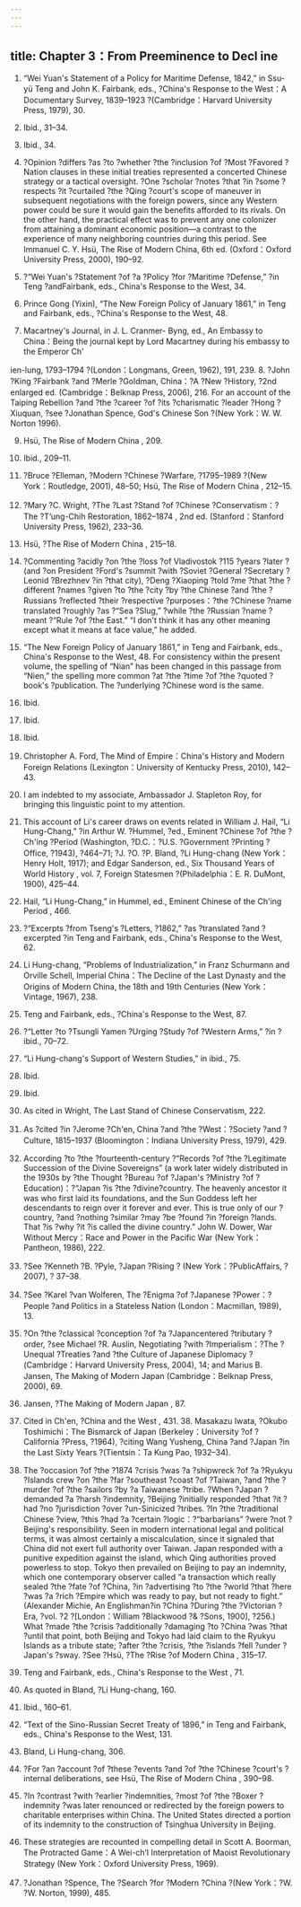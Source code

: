 ```yaml
---
---
---
```

title: Chapter 3：From Preeminence to Decl ine
---



1. “Wei Yuan's Statement of a Policy for Maritime Defense, 1842,” in Ssu-yü Teng and John K. Fairbank, eds., ?China's Response to the West：A Documentary Survey, 1839–1923 ?(Cambridge：Harvard University Press, 1979), 30.

2. Ibid., 31–34.

3. Ibid., 34.

4. ?Opinion ?differs ?as ?to ?whether ?the ?inclusion ?of ?Most ?Favored ?Nation clauses in these initial treaties represented a concerted Chinese strategy or a tactical oversight. ?One ?scholar ?notes ?that ?in ?some ?respects ?it ?curtailed ?the ?Qing ?court's scope of maneuver in subsequent negotiations with the foreign powers, since any Western power could be sure it would gain the benefits afforded to its rivals. On the other hand, the practical effect was to prevent any one colonizer from attaining a dominant economic position—a contrast to the experience of many neighboring countries during this period. See Immanuel C. Y. Hsü, The Rise of Modern China, 6th ed. (Oxford：Oxford University Press, 2000), 190–92.

5. ?“Wei Yuan's ?Statement ?of ?a ?Policy ?for ?Maritime ?Defense,” ?in Teng ?andFairbank, eds., China's Response to the West, 34.

6. Prince Gong (Yixin), “The New Foreign Policy of January 1861,” in Teng and Fairbank, eds., ?China's Response to the West, 48.

7. Macartney's Journal, in J. L. Cranmer- Byng, ed., An Embassy to China：Being the journal kept by Lord Macartney during his embassy to the Emperor Ch'

ien-lung, 1793–1794 ?(London：Longmans, Green, 1962), 191, 239. 8. ?John ?King ?Fairbank ?and ?Merle ?Goldman, China：?A ?New ?History, ?2nd enlarged ed. (Cambridge：Belknap Press, 2006), 216. For an account of the Taiping Rebellion ?and ?the ?career ?of ?its ?charismatic ?leader ?Hong ?Xiuquan, ?see ?Jonathan Spence, God's Chinese Son ?(New York：W. W. Norton 1996).

9. Hsü, The Rise of Modern China , 209.

10. Ibid., 209–11.

11. ?Bruce ?Elleman, ?Modern ?Chinese ?Warfare, ?1795–1989 ?(New York：Routledge, 2001), 48–50; Hsü, The Rise of Modern China , 212–15.

12. ?Mary ?C. Wright, ?The ?Last ?Stand ?of ?Chinese ?Conservatism：?The ?T’ung-Chih Restoration, 1862–1874 , 2nd ed. (Stanford：Stanford University Press, 1962), 233–36.

13. Hsü, ?The Rise of Modern China , 215–18.

14. ?Commenting ?acidly ?on ?the ?loss ?of Vladivostok ?115 ?years ?later ?(and ?on President ?Ford's ?summit ?with ?Soviet ?General ?Secretary ?Leonid ?Brezhnev ?in ?that city), ?Deng ?Xiaoping ?told ?me ?that ?the ?different ?names ?given ?to ?the ?city ?by ?the Chinese ?and ?the ?Russians ?reflected ?their ?respective ?purposes：?the ?Chinese ?name translated ?roughly ?as ?“Sea ?Slug,” ?while ?the ?Russian ?name ?meant ?“Rule ?of ?the East.” “I don't think it has any other meaning except what it means at face value,” he added.

15. “The New Foreign Policy of January 1861,” in Teng and Fairbank, eds., China's Response to the West, 48. For consistency within the present volume, the spelling of “Nian” has been changed in this passage from “Nien,” the spelling more common ?at ?the ?time ?of ?the ?quoted ?book's ?publication. The ?underlying ?Chinese word is the same.

16. Ibid.

17. Ibid.

18. Ibid.

19. Christopher A. Ford, The Mind of Empire：China's History and Modern Foreign Relations (Lexington：University of Kentucky Press, 2010), 142–43.

20. I am indebted to my associate, Ambassador J. Stapleton Roy, for bringing this linguistic point to my attention.

21. This account of Li's career draws on events related in William J. Hail, “Li Hung-Chang,” ?in Arthur W. ?Hummel, ?ed., Eminent ?Chinese ?of ?the ?Ch'ing ?Period (Washington, ?D.C.：?U.S. ?Government ?Printing ?Office, ?1943), ?464–71; ?J. ?O. ?P. Bland, ?Li Hung-chang (New York：Henry Holt, 1917); and Edgar Sanderson, ed., Six Thousand Years of World History , vol. 7, Foreign Statesmen ?(Philadelphia：E. R. DuMont, 1900), 425–44.

22. Hail, “Li Hung-Chang,” in Hummel, ed., Eminent Chinese of the Ch'ing Period , 466.

23. ?“Excerpts ?from Tseng's ?Letters, ?1862,” ?as ?translated ?and ?excerpted ?in Teng and Fairbank, eds., China's Response to the West, 62.

24. Li Hung-chang, “Problems of Industrialization,” in Franz Schurmann and Orville Schell, Imperial China：The Decline of the Last Dynasty and the Origins of Modern China, the 18th and 19th Centuries (New York：Vintage, 1967), 238.

25. Teng and Fairbank, eds., ?China's Response to the West, 87.

26. ?“Letter ?to ?Tsungli Yamen ?Urging ?Study ?of ?Western Arms,” ?in ?ibid., 70–72.

27. “Li Hung-chang's Support of Western Studies,” in ibid., 75.

28. Ibid.

29. Ibid.

30. As cited in Wright, The Last Stand of Chinese Conservatism, 222.

31. As ?cited ?in ?Jerome ?Ch'en, China ?and ?the ?West：?Society ?and ?Culture, 1815–1937 (Bloomington：Indiana University Press, 1979), 429.

32. According ?to ?the ?fourteenth-century ?“Records ?of ?the ?Legitimate Succession of the Divine Sovereigns” (a work later widely distributed in the 1930s by ?the Thought ?Bureau ?of ?Japan's ?Ministry ?of ?Education)：?“Japan ?is ?the ?divine?country. The heavenly ancestor it was who first laid its foundations, and the Sun Goddess left her descendants to reign over it forever and ever. This is true only of our ?country, ?and ?nothing ?similar ?may ?be ?found ?in ?foreign ?lands. That ?is ?why ?it ?is called the divine country.” John W. Dower, War Without Mercy：Race and Power in the Pacific War (New York：Pantheon, 1986), 222.

33. ?See ?Kenneth ?B. ?Pyle, ?Japan ?Rising ? (New York：?PublicAffairs, ?2007), ? 37–38.

34. ?See ?Karel ?van Wolferen, The ?Enigma ?of ?Japanese ?Power：?People ?and Politics in a Stateless Nation (London：Macmillan, 1989), 13.

35. ?On ?the ?classical ?conception ?of ?a ?Japancentered ?tributary ?order, ?see Michael ?R. Auslin, Negotiating ?with ?Imperialism：?The ?Unequal ?Treaties ?and ?the Culture of Japanese Diplomacy ?(Cambridge：Harvard University Press, 2004), 14; and Marius B. Jansen, The Making of Modern Japan (Cambridge：Belknap Press, 2000), 69.

36. Jansen, ?The Making of Modern Japan , 87.

37. Cited in Ch'en, ?China and the West , 431. 38. Masakazu Iwata, ?Okubo Toshimichi：The Bismarck of Japan (Berkeley：University ?of ?California ?Press, ?1964), ?citing Wang Yusheng, China ?and ?Japan ?in the Last Sixty Years ?(Tientsin：Ta Kung Pao, 1932–34).

39. The ?occasion ?of ?the ?1874 ?crisis ?was ?a ?shipwreck ?of ?a ?Ryukyu ?Islands crew ?on ?the ?far ?southeast ?coast ?of ?Taiwan, ?and ?the ?murder ?of ?the ?sailors ?by ?a Taiwanese ?tribe. ?When ?Japan ?demanded ?a ?harsh ?indemnity, ?Beijing ?initially responded ?that ?it ?had ?no ?jurisdiction ?over ?un-Sinicized ?tribes. ?In ?the ?traditional Chinese ?view, ?this ?had ?a ?certain ?logic：?“barbarians” ?were ?not ?Beijing's responsibility. Seen in modern international legal and political terms, it was almost certainly a miscalculation, since it signaled that China did not exert full authority over Taiwan. Japan responded with a punitive expedition against the island, which Qing authorities proved powerless to stop. Tokyo then prevailed on Beijing to pay an indemnity, which one contemporary observer called “a transaction which really sealed ?the ?fate ?of ?China, ?in ?advertising ?to ?the ?world ?that ?here ?was ?a ?rich ?Empire which was ready to pay, but not ready to fight.” (Alexander Michie, An Englishman?in ?China ?During ?the ?Victorian ?Era, ?vol. ?2 ?[London：William ?Blackwood ?& ?Sons, 1900], ?256.) What ?made ?the ?crisis ?additionally ?damaging ?to ?China ?was ?that ?until that point, both Beijing and Tokyo had laid claim to the Ryukyu Islands as a tribute state; ?after ?the ?crisis, ?the ?islands ?fell ?under ?Japan's ?sway. ?See ?Hsü, ?The ?Rise ?of Modern China , 315–17.

40. Teng and Fairbank, eds., China's Response to the West , 71.

41. As quoted in Bland, ?Li Hung-chang, 160.

42. Ibid., 160–61.

43. “Text of the Sino-Russian Secret Treaty of 1896,” in Teng and Fairbank, eds., China's Response to the West, 131.

44. Bland, Li Hung-chang, 306.

45. ?For ?an ?account ?of ?these ?events ?and ?of ?the ?Chinese ?court's ?internal deliberations, see Hsü, The Rise of Modern China , 390–98.

46. ?In ?contrast ?with ?earlier ?indemnities, ?most ?of ?the ?Boxer ?indemnity ?was later renounced or redirected by the foreign powers to charitable enterprises within China. The United States directed a portion of its indemnity to the construction of Tsinghua University in Beijing.

47. These strategies are recounted in compelling detail in Scott A. Boorman, The Protracted Game：A Wei-ch’I Interpretation of Maoist Revolutionary Strategy (New York：Oxford University Press, 1969).

48. ?Jonathan ?Spence, The ?Search ?for ?Modern ?China ?(New York：?W. ?W. Norton, 1999), 485.